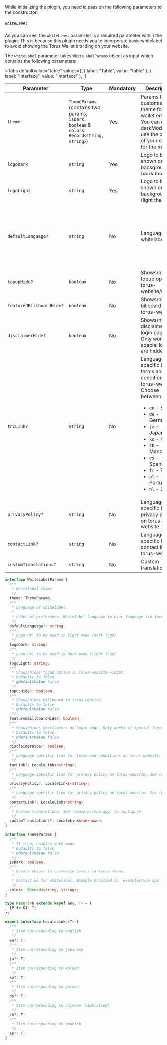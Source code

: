 
While initializing the plugin, you need to pass on the following parameters to the constructor:

##### `whiteLabel`

As you can see, the `whiteLabel` parameter is a required parameter within the plugin. This is because this plugin needs you to incorporate basic
whitelabel to avoid showing the Torus Wallet branding on your website.

The `whiteLabel` parameter takes `WhiteLabelParams` object as input which contains the following parameters:

<Tabs
  defaultValue="table"
  values={[
    { label: "Table", value: "table" },
    { label: "Interface", value: "interface" },
  ]}
>

<TabItem value="table">

| Parameter                | Type                                                                                                   | Mandatory | Description                                                                                                                                                                                                                                                                                                      | Default                                                                                          |
| ------------------------ | ------------------------------------------------------------------------------------------------------ | --------- | ---------------------------------------------------------------------------------------------------------------------------------------------------------------------------------------------------------------------------------------------------------------------------------------------------------------- | ------------------------------------------------------------------------------------------------ |
| `theme`                  | `ThemeParams` <br /> (contains two params, `isDark: boolean` & <br/> `colors: Record<string, string>`) | Yes       | Params to customise the theme for the wallet embed. You can enable darkMode and use the colours of your choice for the modal.                                                                                                                                                                                    | N/A                                                                                              |
| `logoDark`               | `string`                                                                                               | Yes       | Logo to be shown on dark background (dark theme)                                                                                                                                                                                                                                                                 | N/A                                                                                              |
| `logoLight`              | `string`                                                                                               | Yes       | Logo to be shown on light background (light theme)                                                                                                                                                                                                                                                               | N/A                                                                                              |
| `defaultLanguage?`       | `string`                                                                                               | No        | Language of whitelabel                                                                                                                                                                                                                                                                                           | Order of preference: Whitelabel language \> user language (in torus-website) \> browser language |
| `topupHide?`             | `boolean`                                                                                              | No        | Shows/hides topup option in torus-website/widget.                                                                                                                                                                                                                                                                | false                                                                                            |
| `featuredBillboardHide?` | `boolean`                                                                                              | No        | Shows/hides billboard in torus-website.                                                                                                                                                                                                                                                                          | false                                                                                            |
| `disclaimerHide?`        | `boolean`                                                                                              | No        | Shows/hides disclaimers on login page. Only works if special logins are hidden                                                                                                                                                                                                                                   | false                                                                                            |
| `tncLink?`               | `string`                                                                                               | No        | Language specific link for terms and conditions on torus-website. <br/> Choose between: <ul><li>`en` - English</li><li>`de` - German</li><li>`ja` - Japanese</li><li>`ko` - Korean</li><li>`zh` - Mandarin</li><li>`es` - Spanish</li><li>`fr` - French</li><li>`pt` - Portuguese</li><li>`nl` - Dutch</li></ul> | en - English                                                                                     |
| `privacyPolicy?`         | `string`                                                                                               | No        | Language specific link for privacy policy on torus-website.                                                                                                                                                                                                                                                      | en - English                                                                                     |
| `contactLink?`           | `string`                                                                                               | No        | Language specific link for contact links on torus-website.                                                                                                                                                                                                                                                       | en - English                                                                                     |
| `customTranslations?`    | `string`                                                                                               | No        | Custom translations.                                                                                                                                                                                                                                                                                             | en - English                                                                                     |

</TabItem>

<TabItem value="interface">

```ts
interface WhiteLabelParams {
  /**
   * Whitelabel theme
   */
  theme: ThemeParams;
  /**
   * Language of whitelabel.
   *
   * order of preference: Whitelabel language \> user language (in torus-website) \> browser language
   */
  defaultLanguage?: string;
  /**
   * Logo Url to be used in light mode (dark logo)
   */
  logoDark: string;
  /**
   * Logo Url to be used in dark mode (light logo)
   */
  logoLight: string;
  /**
   * Shows/hides topup option in torus-website/widget.
   * Defaults to false
   * @defaultValue false
   */
  topupHide?: boolean;
  /**
   * Shows/hides billboard in torus-website.
   * Defaults to false
   * @defaultValue false
   */
  featuredBillboardHide?: boolean;
  /**
   * Shows/hides disclaimers on login page. Only works if special logins are hidden
   * Defaults to false
   * @defaultValue false
   */
  disclaimerHide?: boolean;
  /**
   * Language specific link for terms and conditions on torus-website. See (examples/vue-app) to configure
   */
  tncLink?: LocaleLinks<string>;
  /**
   * Language specific link for privacy policy on torus-website. See (examples/vue-app) to configure
   */
  privacyPolicy?: LocaleLinks<string>;
  /**
   * Language specific link for privacy policy on torus-website. See (examples/vue-app) to configure
   */
  contactLink?: LocaleLinks<string>;
  /**
   * Custom translations. See (examples/vue-app) to configure
   */
  customTranslations?: LocaleLinks<unknown>;
}

interface ThemeParams {
  /**
   * If true, enables dark mode
   * Defaults to false
   * @defaultValue false
   */
  isDark: boolean;
  /**
   * Colors object to customize colors in torus theme.
   *
   * Contact us for whitelabel. Example provided in `examples/vue-app`
   */
  colors: Record<string, string>;
}

type Record<K extends keyof any, T> = {
  [P in K]: T;
};

export interface LocaleLinks<T> {
  /**
   * Item corresponding to english
   */
  en?: T;
  /**
   * Item corresponding to japanese
   */
  ja?: T;
  /**
   * Item corresponding to korean
   */
  ko?: T;
  /**
   * Item corresponding to german
   */
  de?: T;
  /**
   * Item corresponding to chinese (simplified)
   */
  zh?: T;
  /**
   * Item corresponding to spanish
   */
  es?: T;
}
```

</TabItem>

</Tabs>
